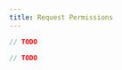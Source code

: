 ```yaml
---
title: Request Permissions
---
```






<!-- embedme request-permissions.beacon.ts -->

```ts
// TODO
```

<!-- embedme request-permissions.taquito.ts -->

```ts
// TODO
```


